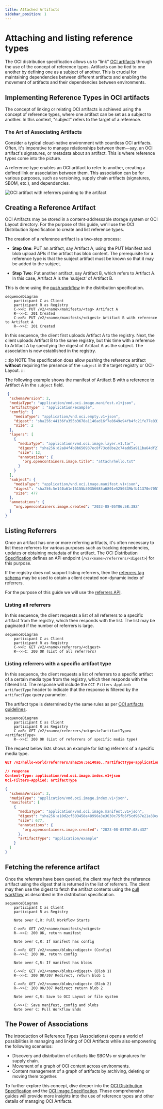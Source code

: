 ```yaml
---
title: Attached Artifacts
sidebar_position: 1
---
```


# Attaching and listing reference types

The OCI distribution specification allows us to "link" [OCI artifacts](artifact.mdx)
through the use of the concept of reference types.
Artifacts can be tied to one another by defining one as a subject of another.
This is crucial for maintaining dependencies between different artifacts and
enabling the movement of artifacts and their dependencies between environments.

## Implementing Reference Types in OCI artifacts

The concept of linking or relating OCI artifacts is achieved using the concept
of reference types, where one artifact can be set as a subject to another.
In this context, "subject" refers to the target of a reference.

### The Art of Associating Artifacts

Consider a typical cloud-native environment with countless OCI artifacts.
Often, it's imperative to manage relationships between them—say, an OCI artifact's
signatures, or metadata about an artifact. This is where reference types come into the picture.

A reference type enables an OCI artifact to refer to another, creating a defined
link or association between them. This association can be for various purposes,
such as versioning, supply chain artifacts (signatures, SBOM, etc.), and dependencies.

![OCI artifact with referrers pointing to the artifact](/img/concepts/reftypes.png)

## Creating a Reference Artifact

OCI Artifacts may be stored in a content-addressable storage system or OCI Layout directory.
For the purpose of this guide, we'll use the OCI Distribution Specification to
create and list reference types.

The creation of a reference artifact is a two-step process:

- **Step One**: PUT an artifact, say Artifact A, using the PUT Manifest and
blob upload APIs if the artifact has blob content. The prerequisite for a reference 
type is that the subject artifact must be known so that it may be added to the subject.

- **Step Two**: Put another artifact, say Artifact B, which refers to Artifact A.
In this case, Artifact A is the 'subject' of Artifact B.

This is done using the [push workflow][push-workflow] in the distribution specification.

```mermaid
sequenceDiagram
    participant C as Client
    participant R as Registry
    C->>R: PUT /v2/<name>/manifests/<tag> Artifact A
    R-->>C: 201 Created
    C->>R: PUT /v2/<name>/manifests/<digest> Artifact B with reference to Artifact A
    R-->>C: 201 Created
```

In this sequence, the client first uploads Artifact A to the registry.
Next, the client uploads Artifact B to the same registry, but this time with a
reference to Artifact A by specifying the digest of Artifact A as the subject.
The association is now established in the registry.

:::tip NOTE
The specification does allow  pushing the reference artifact **without** requiring 
the presence of the `subject` in the target registry or OCI-Layout. 
:::

The following example shows the manifest of Artifact B with a reference to Artifact A 
in the `subject` field.

```json
 {
  "schemaVersion": 2,
  "mediaType": "application/vnd.oci.image.manifest.v1+json",
  "artifactType" : "application/example",
  "config": {
    "mediaType": "application/vnd.oci.empty.v1+json",
    "digest": "sha256:44136fa355b3678a1146ad16f7e8649e94fb4fc21fe77e8310c060f61caaff8a",
    "size": 2
  },
  "layers": [
    {
      "mediaType": "application/vnd.oci.image.layer.v1.tar",
      "digest": "sha256:d2a84f4b8b650937ec8f73cd8be2c74add5a911ba64df27458ed8229da804a26",
      "size": 12,
      "annotations": {
        "org.opencontainers.image.title": "attach/hello.txt"
      }
    }
  ],
  "subject": {
    "mediaType": "application/vnd.oci.image.manifest.v1+json",
    "digest": "sha256:5e140a61e16155b30356685a6801e5250339bfb11370e70573d28d4ff2dc89cf",
    "size": 477
  },
  "annotations": {
    "org.opencontainers.image.created": "2023-08-05T06:58:38Z"
  }
}
```

## Listing Referrers

Once an artifact has one or more referring artifacts, it's often necessary to
list these referrers for various purposes such as tracking dependencies, updates
or obtaining metadata of the artifact.
The OCI [Distribution Specification][listing-referrers] defines an API endpoint
(`/v2/<name>/referrers/<digest>`) for this purpose.

If the registry does not support listing referrers, then the [referrers tag schema][tag-schema]
may be used to obtain a client created non-dynamic index of referrers.

For the purpose of this guide we will use the [referrers API][listing-referrers].

### Listing all referrers

In this sequence, the client requests a list of all referrers to a specific artifact
from the registry, which then responds with the list.
The list may be paginated if the number of referrers is large.

```mermaid
sequenceDiagram
    participant C as Client
    participant R as Registry
    C->>R: GET /v2/<name>/referrers/<digest>
    R-->>C: 200 OK (List of all referrers)
```

### Listing referrers with a specific artifact type

In this sequence, the client requests a list of referrers to a specific artifact
of a certain media type from the registry, which then responds with the filtered list.
The response will include the `OCI-Filters-Applied: artifactType` header to indicate
that the response is filtered by the `artifactType` query parameter.

The artifact type is determined by the same rules as per 
[OCI artifacts guidelines](artifact.mdx#determining-the-artifact-type).

```mermaid
sequenceDiagram
    participant C as Client
    participant R as Registry
    C->>R: GET /v2/<name>/referrers/<digest>?artifactType=<artifactType>
    R-->>C: 200 OK (List of referrers of specific media type)
```

The request below lists shows an example for listing referrers of a specific media type.

```json
GET /v2/hello-world/referrers/sha256:5e140a6..?artifactType=application%2Fexample HTTP/1.1

// response
Content-Type: application/vnd.oci.image.index.v1+json
Oci-Filters-Applied: artifactType

{
  "schemaVersion": 2,
  "mediaType": "application/vnd.oci.image.index.v1+json",
  "manifests": [
    {
      "mediaType": "application/vnd.oci.image.manifest.v1+json",
      "digest": "sha256:a10d2cf503458e48996a3e3030c75fb5f5cd967e21a38ca69ce6c1e1dee5fd27",
      "size": 677,
      "annotations": {
        "org.opencontainers.image.created": "2023-08-05T07:08:43Z"
      },
      "artifactType": "application/example"
    }
  ]
}
```

## Fetching the reference artifact

Once the referrers have been queried, the client may fetch the reference artifact
using the digest that is returned in the list of referrers.
The client may then use the digest to fetch the artifact contents using the
[pull workflow][pull-workflow] as described in the distribution specification.

```mermaid
sequenceDiagram
    participant C as Client
    participant R as Registry

    Note over C,R: Pull Workflow Starts

    C->>R: GET /v2/<name>/manifests/<digest>
    R-->>C: 200 OK, return manifest

    Note over C,R: If manifest has config

    C->>R: GET /v2/<name>/blobs/<digest> (Config)
    R-->>C: 200 OK, return config

    Note over C,R: If manifest has blobs

    C->>R: GET /v2/<name>/blobs/<digest> (Blob 1)
    R-->>C: 200 OK/307 Redirect, return blob 1

    C->>R: GET /v2/<name>/blobs/<digest> (Blob 2)
    R-->>C: 200 OK/307 Redirect return blob 2

    Note over C,R: Save to OCI Layout or file system

    C->>+C: Save manifest, config and blobs 
    Note over C: Pull Workflow Ends
```

## The Power of Associations

The introduction of Reference Types (Associations) opens a world of possibilities in
managing and linking of OCI Artifacts while also empowering the following scenarios: 

- Discovery and distribution of artifacts like SBOMs or signatures for supply chain. 
- Movement of a graph of OCI content across environments. 
- Content management of a graph of artifacts by archiving, deleting or moving them 
together.

To further explore this concept, dive deeper into the 
[OCI Distribution Specification][distribution-spec] and the [OCI Image Specification][image-spec].
These comprehensive guides will provide more insights into the use of 
reference types and other details of managing OCI Artifacts.

[listing-referrers]: https://github.com/opencontainers/distribution-spec/blob/v1.1.0-rc3/spec.md#listing-referrers
[pull-workflow]: https://github.com/opencontainers/distribution-spec/blob/v1.1.0-rc3/spec.md#pull
[push-workflow]: https://github.com/opencontainers/distribution-spec/blob/v1.1.0-rc3/spec.md#push
[tag-schema]: https://github.com/opencontainers/distribution-spec/blob/v1.1.0-rc3/spec.md#referrers-tag-schema
[distribution-spec]: https://github.com/opencontainers/distribution-spec/blob/v1.1.0-rc3/spec.md
[image-spec]: https://github.com/opencontainers/image-spec/blob/v1.1.0-rc4/spec.md
